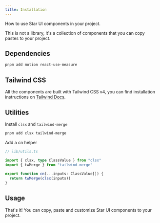 ```yaml
---
title: Installation
---
```


How to use Star UI components in your project.

<Aside type="caution">This is not a library, it's a collection of components that you can copy pastes to your project.</Aside>

## Dependencies

```bash
pnpm add motion react-use-measure
```

## Tailwind CSS

All the components are built with Tailwind CSS v4, you can find installation instructions on [Tailwind Docs](https://tailwindcss.com/docs/v4-beta).

## Utilities
Install `clsx` and `tailwind-merge`

```bash
pnpm add clsx tailwind-merge
```

Add a cn helper

```typescript
// lib/utils.ts

import { clsx, type ClassValue } from "clsx"
import { twMerge } from "tailwind-merge"
 
export function cn(...inputs: ClassValue[]) {
  return twMerge(clsx(inputs))
}
```

## Usage

That's it! You can copy, paste and customize Star UI components to your project.